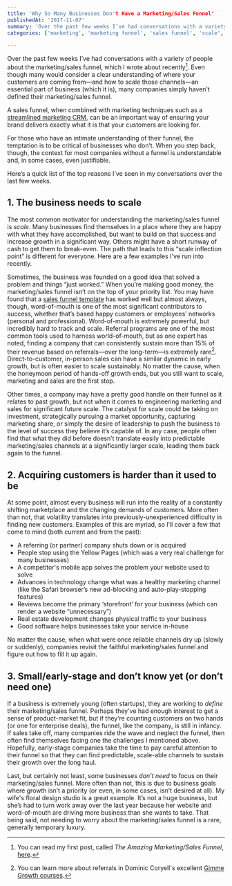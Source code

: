 ```yaml
---
title: 'Why So Many Businesses Don't Have a Marketing/Sales Funnel'
publishedAt: '2017-11-07'
summary: 'Over the past few weeks I’ve had conversations with a variety of people about the marketing/sales funnel, which I wrote about recently[^1]. Even though many would consider a clear understanding of whe...'
categories: ['marketing', 'marketing funnel', 'sales funnel', 'scale', 'Work']

---
```


Over the past few weeks I’ve had conversations with a variety of people about the marketing/sales funnel, which I wrote about recently[^1]. Even though many would consider a clear understanding of where your customers are coming from—and how to scale those channels—an essential part of business (which it is), many companies simply haven’t defined their marketing/sales funnel.

A sales funnel, when combined with marketing techniques such as a [streamlined marketing CRM](https://sharpspring.com/crm-marketing-automation/), can be an important way of ensuring your brand delivers exactly what it is that your customers are looking for.

For those who have an intimate understanding of their funnel, the temptation is to be critical of businesses who don’t. When you step back, though, the context for most companies without a funnel is understandable and, in some cases, even justifiable.

Here’s a quick list of the top reasons I’ve seen in my conversations over the last few weeks.

## 1\. The business needs to scale

The most common motivator for understanding the marketing/sales funnel is *scale*. Many businesses find themselves in a place where they are happy with what they have accomplished, but want to build on that success and increase growth in a significant way. Others might have a short runway of cash to get them to break-even. The path that leads to this “scale inflection point” is different for everyone. Here are a few examples I've run into recently.

Sometimes, the business was founded on a good idea that solved a problem and things “just worked.” When you’re making good money, the marketing/sales funnel isn’t on the top of your priority list. You may have found that a [sales funnel template](https://funnelengine.com/templates) has worked well but almost always, though, word-of-mouth is one of the most significant contributors to success, whether that’s based happy customers or employees’ networks (personal and professional). Word-of-mouth is extremely powerful, but incredibly hard to track and scale. Referral programs are one of the most common tools used to harness world-of-mouth, but as one expert has noted, finding a company that can consistently sustain more than 15% of their revenue based on referrals—over the long-term—is extremely rare[^2]. Direct-to-customer, in-person sales can have a similar dynamic in early growth, but is often easier to scale sustainably. No matter the cause, when the honeymoon period of hands-off growth ends, but you still want to scale, marketing and sales are the first stop.

Other times, a company may have a pretty good handle on their funnel as it relates to past growth, but not when it comes to engineering marketing and sales for significant future scale. The catalyst for scale could be taking on investment, strategically pursuing a market opportunity, capturing marketing share, or simply the desire of leadership to push the business to the level of success they believe it’s capable of. In any case, people often find that what they did before doesn’t translate easily into predictable marketing/sales channels at a significantly larger scale, leading them back again to the funnel.

## 2\. Acquiring customers is harder than it used to be

At some point, almost every business will run into the reality of a constantly shifting marketplace and the changing demands of customers. More often than not, that volatility translates into previously-unexperienced difficulty in finding new customers. Examples of this are myriad, so I’ll cover a few that come to mind (both current and from the past):

-   A referring (or partner) company shuts down or is acquired
-   People stop using the Yellow Pages (which was a very real challenge for many businesses)
-   A competitor's mobile app solves the problem your website used to solve
-   Advances in technology change what was a healthy marketing channel (like the Safari browser’s new ad-blocking and auto-play-stopping features)
-   Reviews become the primary ‘storefront’ for your business (which can render a website “unnecessary”)
-   Real estate development changes physical traffic to your business
-   Good software helps businesses take your service in-house

No matter the cause, when what were once reliable channels dry up (slowly or suddenly), companies revisit the faithful marketing/sales funnel and figure out how to fill it up again.

## 3\. Small/early-stage and don’t know yet (or don’t need one)

If a business is extremely young (often startups), they are working to *define* their marketing/sales funnel. Perhaps they’ve had enough interest to get a sense of product-market fit, but if they’re counting customers on two hands (or one for enterprise deals), the funnel, like the company, is still in infancy. If sales take off, many companies ride the wave and neglect the funnel, then often find themselves facing one the challenges I mentioned above. Hopefully, early-stage companies take the time to pay careful attention to their funnel so that they can find predictable, scale-able channels to sustain their growth over the long haul.

Last, but certainly not least, some businesses *don’t need* to focus on their marketing/sales funnel. More often than not, this is due to business goals where growth isn’t a priority (or even, in some cases, isn’t desired at all). My wife's floral design studio is a great example. It’s not a huge business, but she’s had to turn work away over the last year because her website and word-of-mouth are driving more business than she wants to take. That being said, not needing to worry about the marketing/sales funnel is a rare, generally temporary luxury.

[^1]: You can read my first post, called *The Amazing Marketing/Sales Funnel*, [here](https://ericdodds.com/the-amazing-marketingsales-funnel/).



[^2]: You can learn more about referrals in Dominic Coryell's excellent [Gimme Growth courses](http://www.gimmegrowth.com).

